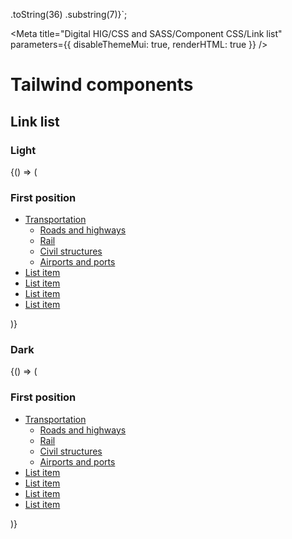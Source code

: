 
  .toString(36)
  .substring(7)}`;

<Meta
  title="Digital HIG/CSS and SASS/Component CSS/Link list"
  parameters={{
    disableThemeMui: true,
    renderHTML: true
  }}
/>

# Tailwind components

## Link list

### Light

<Canvas>
  <Story name="Light">
    {() => (
      <div className="dhig-theme-light dhig-grid dhig-grid-cols-1 md:dhig-grid-cols-3 dhig-gap-8">
        <div>
          <h3 className="dhig-typography-headline-medium dhig-m-0">
            First position
          </h3>
          <ul className="dhig-link-list dhig-typography-body-copy-medium">
            <li>
              <a href={randomHref}>Transportation</a>
              <ul>
                <li>
                  <a
                    className="dhig-link dhig-link-no-underline"
                    href={randomHref}
                  >
                    Roads and highways
                  </a>
                </li>
                <li>
                  <a
                    className="dhig-link dhig-link-no-underline"
                    href={randomHref}
                  >
                    Rail
                  </a>
                </li>
                <li>
                  <a
                    className="dhig-link dhig-link-no-underline"
                    href={randomHref}
                  >
                    Civil structures
                  </a>
                </li>
                <li>
                  <a
                    className="dhig-link dhig-link-no-underline"
                    href={randomHref}
                  >
                    Airports and ports
                  </a>
                </li>
              </ul>
            </li>
            <li>
              <a href={randomHref}>List item</a>
            </li>
            <li>
              <a href={randomHref}>List item</a>
            </li>
            <li>
              <a href={randomHref}>List item</a>
            </li>
            <li>
              <a href={randomHref}>List item</a>
            </li>
          </ul>
        </div>
      </div>
    )}
  </Story>
</Canvas>

### Dark

<Canvas>
  <Story name="Dark" parameters={{ theme: "dark" }}>
    {() => (
      <div className="dhig-theme-dark dhig-grid dhig-grid-cols-1 md:dhig-grid-cols-3 dhig-gap-8">
        <div>
          <h3 className="dhig-typography-headline-medium dhig-m-0">
            First position
          </h3>
          <ul className="dhig-link-list dhig-typography-body-copy-medium">
            <li>
              <a href={randomHref}>Transportation</a>
              <ul>
                <li>
                  <a
                    className="dhig-link dhig-link-no-underline"
                    href={randomHref}
                  >
                    Roads and highways
                  </a>
                </li>
                <li>
                  <a
                    className="dhig-link dhig-link-no-underline"
                    href={randomHref}
                  >
                    Rail
                  </a>
                </li>
                <li>
                  <a
                    className="dhig-link dhig-link-no-underline"
                    href={randomHref}
                  >
                    Civil structures
                  </a>
                </li>
                <li>
                  <a
                    className="dhig-link dhig-link-no-underline"
                    href={randomHref}
                  >
                    Airports and ports
                  </a>
                </li>
              </ul>
            </li>
            <li>
              <a href={randomHref}>List item</a>
            </li>
            <li>
              <a href={randomHref}>List item</a>
            </li>
            <li>
              <a href={randomHref}>List item</a>
            </li>
            <li>
              <a href={randomHref}>List item</a>
            </li>
          </ul>
        </div>
      </div>
    )}
  </Story>
</Canvas>
